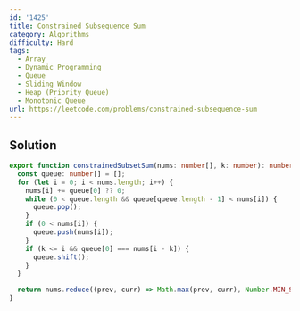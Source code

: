 ```yaml
---
id: '1425'
title: Constrained Subsequence Sum
category: Algorithms
difficulty: Hard
tags:
  - Array
  - Dynamic Programming
  - Queue
  - Sliding Window
  - Heap (Priority Queue)
  - Monotonic Queue
url: https://leetcode.com/problems/constrained-subsequence-sum
---
```


## Solution

```typescript showLineNumbers
export function constrainedSubsetSum(nums: number[], k: number): number {
  const queue: number[] = [];
  for (let i = 0; i < nums.length; i++) {
    nums[i] += queue[0] ?? 0;
    while (0 < queue.length && queue[queue.length - 1] < nums[i]) {
      queue.pop();
    }
    if (0 < nums[i]) {
      queue.push(nums[i]);
    }
    if (k <= i && queue[0] === nums[i - k]) {
      queue.shift();
    }
  }

  return nums.reduce((prev, curr) => Math.max(prev, curr), Number.MIN_SAFE_INTEGER);
}
```
